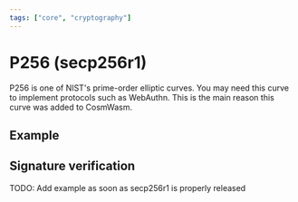 ```yaml
---
tags: ["core", "cryptography"]
---
```



# P256 (secp256r1)

P256 is one of NIST's prime-order elliptic curves. You may need this curve to
implement protocols such as WebAuthn. This is the main reason this curve was
added to CosmWasm.

## Example

## Signature verification

<Callout>TODO: Add example as soon as secp256r1 is properly released</Callout>
